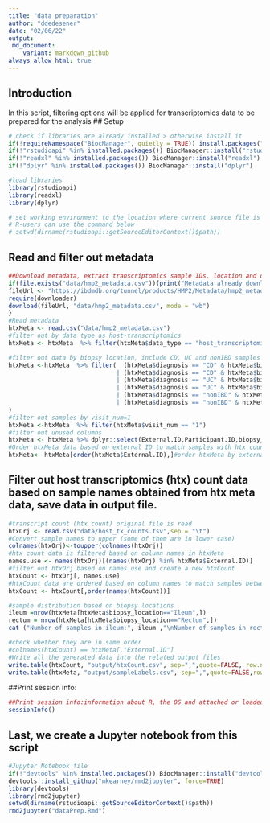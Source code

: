```yaml
---
title: "data preparation"
author: "ddedesener"
date: "02/06/22"
output: 
 md_document:
    variant: markdown_github
always_allow_html: true
---
```

## Introduction
In this script, filtering options will be applied for transcriptomics data to be prepared for the analysis
## Setup
```r
# check if libraries are already installed > otherwise install it
if(!requireNamespace("BiocManager", quietly = TRUE)) install.packages("BiocManager",repos = "http://cran.us.r-project.org")
if(!"rstudioapi" %in% installed.packages()) BiocManager::install("rstudioapi")
if(!"readxl" %in% installed.packages()) BiocManager::install("readxl")
if(!"dplyr" %in% installed.packages()) BiocManager::install("dplyr")

#load libraries
library(rstudioapi)
library(readxl)
library(dplyr)

# set working environment to the location where current source file is saved into.
# R-users can use the command below
# setwd(dirname(rstudioapi::getSourceEditorContext()$path))

```
## Read and filter out metadata 
```r
##Download metadata, extract transcriptomics sample IDs, location and disorders.
if(file.exists("data/hmp2_metadata.csv")){print("Metadata already downloaded")}else{
fileUrl <- "https://ibdmdb.org/tunnel/products/HMP2/Metadata/hmp2_metadata.csv?accessType=DOWNLOAD"
require(downloader)
download(fileUrl, "data/hmp2_metadata.csv", mode = "wb")
}
#Read metadata
htxMeta <- read.csv("data/hmp2_metadata.csv")
#filter out by data type as host-transcriptomics
htxMeta <- htxMeta  %>% filter(htxMeta$data_type == "host_transcriptomics")

#filter out data by biopsy location, include CD, UC and nonIBD samples from ileum and rectum location 
htxMeta <-htxMeta  %>% filter(  (htxMeta$diagnosis == "CD" & htxMeta$biopsy_location=="Ileum") 
                              | (htxMeta$diagnosis == "CD" & htxMeta$biopsy_location=="Rectum")
                              | (htxMeta$diagnosis == "UC" & htxMeta$biopsy_location=="Ileum") 
                              | (htxMeta$diagnosis == "UC" & htxMeta$biopsy_location=="Rectum") 
                              | (htxMeta$diagnosis == "nonIBD" & htxMeta$biopsy_location=="Rectum") 
                              | (htxMeta$diagnosis == "nonIBD" & htxMeta$biopsy_location=="Ileum") 
)
#filter out samples by visit_num=1
htxMeta <-htxMeta  %>% filter(htxMeta$visit_num == "1")
#filter out unused columns
htxMeta <- htxMeta %>% dplyr::select(External.ID,Participant.ID,biopsy_location,diagnosis)
#Order htxMeta data based on external ID to match samples with htx count correctly
htxMeta<- htxMeta[order(htxMeta$External.ID),]#order htxMeta by external ID
```
## Filter out host transcriptomics (htx) count data based on sample names obtained from htx meta data, save data in output file.
```r
#transcript count (htx count) original file is read
htxOrj <- read.csv("data/host_tx_counts.tsv",sep = "\t")
#Convert sample names to upper (some of them are in lower case)
colnames(htxOrj)<-toupper(colnames(htxOrj))
#htx count data is filtered based on column names in htxMeta
names.use <- names(htxOrj)[(names(htxOrj) %in% htxMeta$External.ID)]
#filter out htxOrj based on names.use and create a new htxCount
htxCount <- htxOrj[, names.use]
#htxCount data are ordered based on column names to match samples between htxCount and sampleLabels
htxCount <- htxCount[,order(names(htxCount))]

#sample distribution based on biopsy locations
ileum =nrow(htxMeta[htxMeta$biopsy_location=="Ileum",])
rectum = nrow(htxMeta[htxMeta$biopsy_location=="Rectum",])
cat ("Number of samples in ileum:", ileum ,"\nNumber of samples in rectum:",rectum)

#check whether they are in same order
#colnames(htxCount) == htxMeta[,"External.ID"]
#Write all the generated data into the related output files 
write.table(htxCount, "output/htxCount.csv", sep=",",quote=FALSE, row.names = TRUE )
write.table(htxMeta, "output/sampleLabels.csv", sep=",",quote=FALSE,row.names = FALSE, col.names = FALSE)
```
##Print session info:
```r
##Print session info:information about R, the OS and attached or loaded packages.
sessionInfo()
```
## Last, we create a Jupyter notebook from this script
```r
#Jupyter Notebook file
if(!"devtools" %in% installed.packages()) BiocManager::install("devtools")
devtools::install_github("mkearney/rmd2jupyter", force=TRUE)
library(devtools)
library(rmd2jupyter)
setwd(dirname(rstudioapi::getSourceEditorContext()$path))
rmd2jupyter("dataPrep.Rmd")
```
